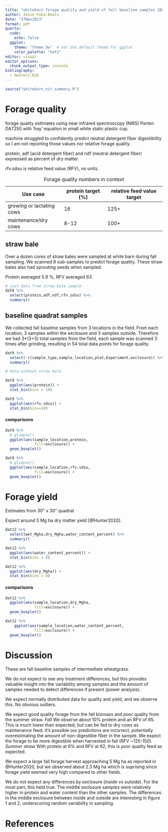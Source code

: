 ```yaml
---
title: "whitebarn forage quality and yield of fall baseline samples 2023"
author: Jesse Puka-Beals
date: "27Nov2023"
format: pdf
quarto:
  code:
    echo: false
  ggplot:
    theme: "theme_bw"  # Set the default theme for ggplot
    color_palette: "Set1" 
editor: visual
editor_options: 
  chunk_output_type: console
bibliography:
  - Hunter2.bib
---
```


```r
source("whitebarn_nir_summary.R")

```

# Forage quality

forage quality estimates using near infrared spectroscopy (NIRS) Perten DA7250 with 'hay' equation in small white static plastic cup.

machine struggled to confidently predict neutral detergent fiber digestibility so I am not reporting those values nor relative forage quality.

protein, adf (acid detergent fiber) and ndf (neutral detergent fiber) expressed as percent of dry matter.

rfv.sdsu is relative feed value (RFV), no units.

| Use case                  | protein target (%) | relative feed value target |
|--------------------------|--------------------|---------------------------|
| growing or lactating cows | 16                 | 125+                       |
| maintenance/dry cows      | 8-12               | 100+                       |

: Forage quality numbers in context

## straw bale

Over a dozen cores of straw bales were sampled at white barn during fall sampling. We scanned 8 sub-samples to predict forage quality. These straw bales also had sprouting seeds when sampled.

Protein averaged 5.9 %, RFV averaged 63.

```r


# just data from straw bale sample
dat8 %>% 
  select(protein,adf,ndf,rfv.sdsu) %>% 
  summary() 
```

## baseline quadrat samples

We collected fall baseline samples from 3 locations in the field. From each location, 3 samples within the exclosure and 3 samples outside. Therefore we had 3\*(3+3) total samples from the field, each sample was scanned 3 times after grinding, resulting in 54 total data points for forage quality.

```r
dat9 %>% 
  select(-c(sample_type,sample_location,plot,Experiment,exclosure)) %>% 
  summary()
```

```r
# data without straw bale

dat9 %>% 
  ggplot(aes(protein)) +
  stat_bin(bins = 10)

dat9 %>% 
  ggplot(aes(rfv.sdsu)) +
  stat_bin(bins=10) 
```

#### comparisons

```r
dat9 %>% 
  # glimpse()
  ggplot(aes(sample_location,protein,
             fill=exclosure)) +
  geom_boxplot()

dat9 %>% 
  # glimpse()
  ggplot(aes(sample_location,rfv.sdsu,
             fill=exclosure)) +
  geom_boxplot()
```

# Forage yield

Estimates from 30" x 30" quadrat

Expect around 5 Mg ha dry matter yield [@Hunter2020].

```r
dat12 %>% 
  select(wet_Mgha,dry_Mgha,water_content_percent) %>% 
  summary()

dat12 %>% 
  ggplot(aes(water_content_percent)) + 
  stat_bin(bins = 8)

dat12 %>% 
  ggplot(aes(dry_Mgha)) + 
  stat_bin(bins = 8)

```

#### comparisons

```r
dat12 %>% 
  ggplot(aes(sample_location,dry_Mgha,
             fill=exclosure)) +
  geom_boxplot()  

dat12 %>% 
    ggplot(aes(sample_location,water_content_percent,
             fill=exclosure)) +
  geom_boxplot() 
```

# Discussion

These are fall baseline samples of intermediate wheatgrass.

We do not expect to see any treatment differences, but this provides valuable insight into the variability among samples and the amount of samples needed to detect differences if present (power analysis).

We expect normally distributed data for quality and yield, and we observe this. No obvious outliers.

We expect good quality forage from the fall biomass and poor quality from the summer straw. *Fall* We observe about 10% protein and an RFV of 85. This is much lower than expected, but can be fed to dry cows as maintenance feed. It's possible our predictions are incorrect, potentially overestimating the amount of non-digestible fiber in the sample. We expect the forage to be more digestible when harvested in fall (RFV \~125-150). *Summer straw* With protein at 6% and RFV at 62, this is poor quality feed as expected.

We expect a large fall forage harvest approaching 5 Mg ha as reported in @Hunter2020, but we observed about 2.3 Mg ha which is suprising since forage yield seemed very high compared to other fields.

We do not expect any differences by exclosure (inside vs outside). For the most part, this held true. The middle exclosure samples were relatively higher in protein and water content than the other samples. The differences in the middle exclosure between inside and outside are interesting in figure 1 and 2, underscoring random variability in sampling.

# References
